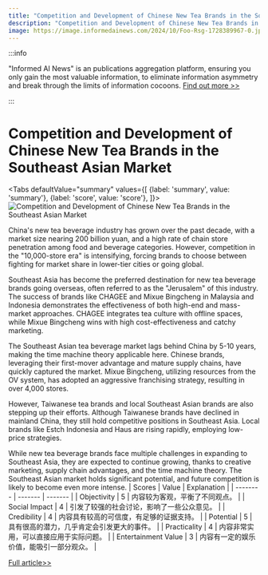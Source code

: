 ```yaml
---
title: "Competition and Development of Chinese New Tea Brands in the Southeast Asian Market"
description: "Competition and Development of Chinese New Tea Brands in the Southeast Asian Market"
image: https://image.informedainews.com/2024/10/Foo-Rsg-1728389967-0.jpg
---
```



:::info

"Informed AI News" is an publications aggregation platform, ensuring you only gain the most valuable information, to eliminate information asymmetry and break through the limits of information cocoons.  [Find out more >>](/)

:::

# Competition and Development of Chinese New Tea Brands in the Southeast Asian Market


<Tabs
	defaultValue="summary"
	values={[
	{label: 'summary', value: 'summary'},
	{label: 'score', value: 'score'},
]}>
<TabItem value="summary">
<img
  src="https://image.informedainews.com/2024/10/Foo-Rsg-1728389967-0.jpg"
  alt="Competition and Development of Chinese New Tea Brands in the Southeast Asian Market"
/>



China's new tea beverage industry has grown over the past decade, with a market size nearing 200 billion yuan, and a high rate of chain store penetration among food and beverage categories. However, competition in the "10,000-store era" is intensifying, forcing brands to choose between fighting for market share in lower-tier cities or going global.

Southeast Asia has become the preferred destination for new tea beverage brands going overseas, often referred to as the "Jerusalem" of this industry. The success of brands like CHAGEE and Mixue Bingcheng in Malaysia and Indonesia demonstrates the effectiveness of both high-end and mass-market approaches. CHAGEE integrates tea culture with offline spaces, while Mixue Bingcheng wins with high cost-effectiveness and catchy marketing.

The Southeast Asian tea beverage market lags behind China by 5-10 years, making the time machine theory applicable here. Chinese brands, leveraging their first-mover advantage and mature supply chains, have quickly captured the market. Mixue Bingcheng, utilizing resources from the OV system, has adopted an aggressive franchising strategy, resulting in over 4,000 stores.

However, Taiwanese tea brands and local Southeast Asian brands are also stepping up their efforts. Although Taiwanese brands have declined in mainland China, they still hold competitive positions in Southeast Asia. Local brands like Estch Indonesia and Haus are rising rapidly, employing low-price strategies.

While new tea beverage brands face multiple challenges in expanding to Southeast Asia, they are expected to continue growing, thanks to creative marketing, supply chain advantages, and the time machine theory. The Southeast Asian market holds significant potential, and future competition is likely to become even more intense.
</TabItem>
<TabItem value="score">
	| Scores     | Value   | Explanation |
	| -------- | ------- | ------- |
	| Objectivity  | 5    | 内容较为客观，平衡了不同观点。    |
	| Social Impact | 4     | 引发了较强的社会讨论，影响了一些公众意见。    |
	| Credibility    | 4    | 内容具有较高的可信度，有足够的证据支持。    |
	| Potential    | 5    | 具有很高的潜力，几乎肯定会引发更大的事件。    |
	| Practicality    | 4    | 内容非常实用，可以直接应用于实际问题。    |
	| Entertainment Value    | 3    | 内容有一定的娱乐价值，能吸引一部分观众。    |
</TabItem>
</Tabs>

[Full article>>](https://www.36kr.com/p/2983072889147397)
